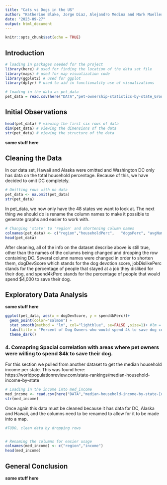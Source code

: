 ```yaml
---
title: "Cats vs Dogs in the US"
author: "Katherine Blake, Jorge Diaz, Alejandro Medina and Mark Mueller"
date: "2023-09-27"
output: html_document
---
```


```r
knitr::opts_chunk$set(echo = TRUE)
```

## Introduction
```r
# loading in packages needed for the project
library(here) # used for finding the location of the data set file
library(maps) # used for map visualization code
library(ggplot2) # used for ggplot
library(dplyr) # used to aid in functionality use of visualizations

# loading in the data as pet_data
pet_data = read.csv(here("DATA","pet-ownership-statistics-by-state_Group2.csv"))

```

## Initial Observations

```r
head(pet_data) # viewing the first six rows of data
dim(pet_data) # viewing the dimensions of the data
str(pet_data) # viewing the structure of the data
```
<b>some stuff here</b>

## Cleaning the Data
In our data set, Hawaii and Alaska were omitted and Washington DC only has data on the total household percentage. Because of this, we have decided to omit DC completely.
```r
# Omitting rows with no data
pet_data <- na.omit(pet_data)
str(pet_data)
```
In pet_data, we now only have the 48 states we want to look at. The next thing we should do is rename the column names to make it possible to generate graphs and easier to work with. 
```r
# Changing 'state' to 'region' and shortening column names
colnames(pet_data) <- c("region","householdPerc",	"dogsPerc",	"avgNumDogs",	"catsPerc",	"avgNumCats",	"dogDevScore",	"jobDislikePerc",	"spend4kPerc")
head(pet_data)
```
After cleaning, all of the info on the dataset describe above is still true, other than the names of the columns being changed and dropping the row containing DC. Several column names were changed in order to shorten them, dogDevScore which stands for the dog devotion score, jobDislikePerc stands for the percentage of people that stayed at a job they disliked for their dog, and spend4kPerc stands for the percentage of people that would spend $4,000 to save their dog. 


## Exploratory Data Analysis
<b>some stuff here</b>
```r
ggplot(pet_data, aes(x = dogDevScore, y = spend4kPerc))+
  geom_point(color="salmon") +
  stat_smooth(method = "lm", col="lightblue", se=FALSE ,size=1)+ #lm = linear regression
  labs(title = "Percent of Dog Owners who would spend 4k to save dog compared to Dog Devotion Score", x = "Dog Devotion Score", y = "% Dog Owner Willing to Spend 4k") +
  theme_dark()

```

### 4. Comapring Spacial correlation with areas where pet owners were willing to spend $4k to save their dog. 

For this section we pulled from another dataset to get the median household income per state. This was found here: https://worldpopulationreview.com/state-rankings/median-household-income-by-state

```r
# Loading in the income into med_income
med_income <- read.csv(here("DATA","median-household-income-by-state-[updated-august-2023].csv"))
str(med_income)
```
Once again this data must be cleaned because it has data for DC, Alaska and Hawaii, and the columns need to be renamed to allow for it to be made into a map.

```r
#TODO, clean data by dropping rows


# Renaming the columns for easier usage
colnames(med_income) <- c("region","income")
head(med_income)
```

## General Conclusion
<b>some stuff here</b>